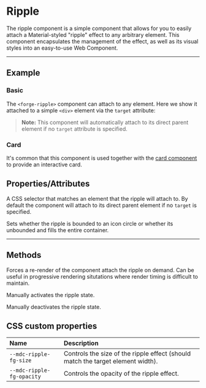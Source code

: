 
<PageSection>

# Ripple

The ripple component is a simple component that allows for you to easily attach a Material-styled "ripple" effect to any arbitrary element.
This component encapsulates the management of the effect, as well as its visual styles into an easy-to-use Web Component. 

</PageSection>

---

<PageSection>

## Example

### Basic

The `<forge-ripple>` component can attach to any element. Here we show it attached to a simple `<div>` element via the `target` attribute:

<LiveDemo layout="column" codeHtml={RippleDefaultHtml()}>
  <RippleDemo />
</LiveDemo>

> **Note:** This component will automatically attach to its direct parent element if no `target` attribute is specified.

### Card

It's common that this component is used together with the [card component](?path=/story/components-card--default) to provide an interactive card.

<LiveDemo layout="column" codeHtml={RippleCardRecipeHtml()}>
  <WithCardDemo />
</LiveDemo>

</PageSection>

<PageSection>

## Properties/Attributes

<PropertyDef name="target" type="string" defaultValue="undefined">

A CSS selector that matches an element that the ripple will attach to. By default the component will attach to its direct parent element if no `target` is specified.

</PropertyDef>

<PropertyDef name="unbounded" type="boolean" defaultValue="false">

Sets whether the ripple is bounded to an icon circle or whether its unbounded and fills the entire container.

</PropertyDef>

</PageSection>

---

<PageSection>

## Methods

<MethodDef name="layout(): void">

Forces a re-render of the component attach the ripple on demand. Can be useful in progressive rendering situtations where render timing is difficult to maintain.

</MethodDef>

<MethodDef name="activate(): void">

Manually activates the ripple state.

</MethodDef>

<MethodDef name="deactive(): void">

Manually deactivates the ripple state.

</MethodDef>

</PageSection>

<PageSection>

## CSS custom properties

| Name                                          | Description
| :---------------------------------------------| :----------------
| `--mdc-ripple-fg-size`                        | Controls the size of the ripple effect (should match the target element width).
| `--mdc-ripple-fg-opacity`                     | Controls the opacity of the ripple effect.

</PageSection>
